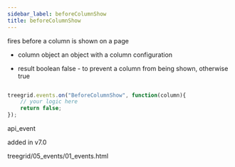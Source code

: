 ```yaml
---
sidebar_label: beforeColumnShow
title: beforeColumnShow
---
```



          


<Short>
 fires before a column is shown on a page


</Short>


 
- column   object  an object with a column configuration



- result	boolean		false - to prevent a column from being shown, otherwise true

~~~js

treegrid.events.on("BeforeColumnShow", function(column){
    // your logic here
    return false;
});


~~~
 api_event

<Descr>



</Descr>


 added in v7.0

 treegrid/05_events/01_events.html

